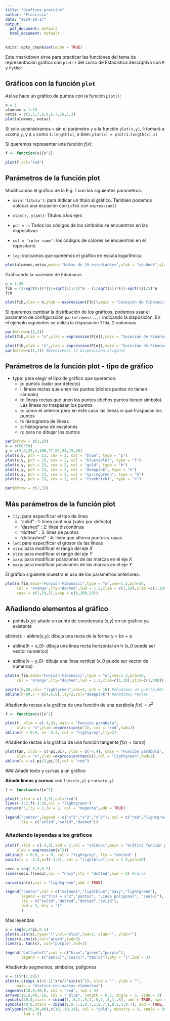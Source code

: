 ```yaml
---
title: "Graficos-practice"
author: "Francisco"
date: "2024-10-17"
output:
  pdf_document: default
  html_document: default
---
```


```r
knitr::opts_chunk$set(echo = TRUE)
```

Este rmarkdown sirve para practicar las funciones del tema de representación gráfica con `plot()` del curso de Estadística descriptiva con `R` y `Python`

## Gráficos con la función `plot`

Así se hace un gráfico de puntos con la función `plot()`:

```r
x = 1
alumnos = 1:10
notas = c(2,5,7,8,9,6,7,10,5,3)
plot(alumnos, notas)
```

Si solo suministramos `x` sin el parámetro `y` a la función `plot(x,y)`, `R` tomará a `x`como `y`, y a `x` como `1:length(x)`, o bien: `plot(x) = plot(1:length(x),x)`


Si queremos representar una función $f(x)$:
```r
f <- function(x){x^2}

plot(f,col="red")
```

## Parámetros de la función plot

Modificamos el gráfico de la Fig. 1 con los siguientes parámetros:

- `main('título')`: para indicar un título al gráfico. Tambíen podemos colocar una ecuación con `LaTeX` con `expression()`

- `xlab(), ylab()`: Títulos a los ejes

- `pch = n`: Todos los códigos de los símbolos se encuentran en las diapositivas

- `col = "color name"`: los códigos de colores se encuentran en el repositorio

- `log`: indicamos que queremos el gráfico en escala logarítmica

```r

plot(alumnos,notas,main= "Notas de 10 estudiantes",xlab = "student",ylab = "grade",col = "violetred1",pch= 16,cex = 2)
```

Graficando la sucesión de Fibonacci.

```r
n = 1:20
fib = (1/sqrt(5))*((1+sqrt(5))/2)^n - (1/sqrt(5))*((1-sqrt(5))/2)^n
fib

plot(fib,xlab = n,ylab = expression(F[n]),main = "Sucesión de Fibonacci",pch = 20,col="powderblue",cex=2)
```


Si queremos cambiar la distribución de los gráficos, podemos usar el parámetro de configuración `par(mfrow=c(...)` indicando la disposición. En el ejemplo siguientes se utiliza la disposición 1 fila, 2 columnas.

```r
par(mfrow=c(1,2))
plot(fib,xlab = "n",ylab = expression(F[n]),main = "Sucesión de Fibonacci",cex=2)

plot(fib,xlab = "n",ylab = expression(F[n]),main = "Sucesión de Fibonacci",cex=2,log="y")
par(mfrow=c(1,1)) #Devolvemos la disposición original
```


## Parámetros de la función plot - tipo de gráfico

- type: para elegir el tipo de gráfico que queremos:
  - p: puntos (valor por defecto)
  - l: líneas rectas que unen los puntos (dichos puntos no tienen símbolo)
  - b: líneas rectas que unen los puntos (dichos puntos tienen símbolo). Las líneas no traspasan los puntos
  - o: como el anterior pero en este caso las líneas sí que traspasan los puntos
  - h: histograma de líneas
  - s: histograma de escalones
  - n: para no dibujar los puntos
  
  
```r
par(mfrow = c(3,2))
x = c(50:59)
y = c(2,9,25,3,100,77,62,54,19,40)
plot(x,y, pch = 23, cex = 2, col = "blue", type = "p")
plot(x,y, pch = 23, cex = 2, col = "blueviolet", type = "l")
plot(x,y, pch = 23, cex = 2, col = "gold", type = "b")
plot(x,y, pch = 23, cex = 2, col = "deeppink", type = "o")
plot(x,y, pch = 23, cex = 2, col = "springgreen", type = "h")
plot(x,y, pch = 23, cex = 2, col = "firebrick1", type = "s")

par(mfrow = c(1,1))
```


## Más parámetros de la función plot

- `lty`: para especificar el tipo de línea
    - "solid" : $1$: línea continua (valor por defecto)
    - "dashed" : $2$: línea discontinua
    - "dotted" : $3$: línea de puntos
    - "dotdashed" : $4$: línea que alterna puntos y rayas
    
- `lwd`: para especificar el grosor de las líneas
- `xlim`: para modificar el rango del eje $X$
- `ylim`: para modificar el rango del eje $Y$
- `xaxp`: para modificar posiciones de las marcas en el eje $X$
- `yaxp`: para modificar posiciones de las marcas en el eje $Y$

El gráfico siguiente muestra el uso de los parámetros anteriores:

```r

plot(n,fib,main="Función Fibonacci",type = "o",cex=1.2,pch=16,
     col = 'orange',lty="dashed",lwd = 1.2,xlim = c(1,10),ylim =c(1,100),
     xaxp = c(1,10,3),yaxp = c(0,100,10))

```

## Añadiendo elementos al gráfico

- points(x,y): añade un punto de coordenada (x,y) en un gráfico ya existente

abline():
  - abline(x,y): dibuja una recta de la forma y = bx + a
  
  - abline(h = x_0): dibuja una línea recta horizontal en h (x_0 puede ser vector numérico)
  
  - abline(v = y_0): dibuja una línea vertical (x_0 puede ser vector de números)


```r

plot(n,fib,main="Función Fibonacci",type = "o",cex=1.2,pch=16,
     col = 'orange',lty="dashed",lwd = 1.2,xlim=c(1,10),ylim=c(1,100))

points(6,60,col= "lightgreen",cex=2, pch = 16) #añadimos un punt(6,60)
abline(h=60,v = c(4,6,8),lty=2,col="deeppink") #añadimos rectas

```


Añadiendo rectas a la gráfica de una función de una parábola $f(x) = x^2$
```r

f <- function(x){x^2}

plot(f, xlim = c(-3,3), main = "Función parábola",
     xlab = "x",ylab =expression(x^2), col = "red",lwd=2)
abline(h = 0:9, v= -3:3, col = "lightgrey",lty=2)

```
Añadiendo rectas a la gráfica de una función tangente $f(x) = tan(x)$

```r


plot(tan, xlim = c(-pi,pi), ylim = c(-4,4), main = "Función parábola",
     xlab = "x",ylab =expression(tan(x)),col = "lightgreen",lwd=2)
abline(v = c(-pi/2,pi/2),col = "red")

```
 ### Añadir texto y curvas a un gráfico
 
 **Añadir líneas y curvas** con `lines(x,y)` y `curve(x,y)`
 
```r
f <- function(x){x^2}

plot(f,xlim = c(-3,3),col="red")
lines(-3:3,f(-3:3),col = "lightgreen")
curve(x^3,lty = 2,lw = 2, col = "magenta",add = TRUE)

legend("center",legend = c("x^2","x^2","x^3"), col = c("red","lightgreen","magenta"),
       lty = c("solid","solid","dashed"))
```

### Añadiendo leyendas a los gráficos

```r
plot(f,xlim = c(-3,3),lwd = 2,col = "salmon1",main = "Gráfico función parábola",xlab = "x",
     ylab = expression(x^2))
abline(h = 0:9, v = 0, col = "lightgrey", lty = "dotted" )
points(x = -3:3,y=f(-3:3), col = "lightblue",cex = 1.5,pch=16)

secu = seq(-3,3,0.2)
lines(secu,f(secu),col = "navy",lty = "dotted",lwd = 2) #curva

curve(sin(x),col = "lightgreen",add = TRUE)

legend("center",col = c("salmon1","lightblue","navy","lightgreen"),
       legend = c("f(x) = x^2","puntos", "Linea poligonal", "sen(x)"),
       lty = c("solid","dotted","dotted","solid"),
       lwd = 3, bty = "l"
       )
```

Mas leyendas

```r
x = seq(0,2*pi,0.1)
plot(x,sin(x),type="l",col="blue",lwd=3, xlab="", ylab="")
lines(x,cos(x),col="green",lwd=3)
lines(x, tan(x), col="purple",lwd=3)

legend("bottomleft",col = c("blue","green","purple"),
       legend = c("sen(x)","cos(x)","tan(x)"),bty = "l",lwd = 3)


```
Añadiendo segmentos, simbolos, polígonos

```r
x = c(5*(1:10))
plot(x,c(exp(-x)+(-1)^x*x/2*sin(x)^2), xlab = "", ylab = "", 
     main = "Grafico con varios elementos")
segments(10,0,40,0, col = "red", lwd = 4)
arrows(10,0,40,-10, col = " blue", length = 0.5, angle = 5, code = 3)
symbols(40,0,stars = cbind(1,.5,1,.5,1,.5,1,.5,1,.5), add = TRUE, lwd = 3, inches = 0.5)
symbols(40,0,stars = cbind(1,0.7,1,0.7,1,0.7,1,0.5,1,0.7), add = TRUE, lwd = 3)
polygon(c(20,30,40),c(10,-10,10), col = "gold", density = 3, angle = 90, lty = 1, 
        lwd = 5)
```

